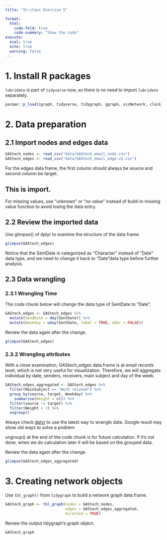 ```yaml
---
title: "In-class Exercise 5"

format:
  html: 
    code-fold: true
    code-summary: "Show the code"
execute: 
  eval: true
  echo: true
  warning: false
---
```


# 1. Install R packages

`lubridate` is part of `tidyverse` now, so there is no need to import `lubridate` separately.

```r
pacman::p_load(igraph, tidyverse, tidygraph, ggraph, visNetwork, clock, graphlayouts)
```

# 2. Data preparation

## 2.1 Import nodes and edges data

```r
GAStech_nodes <- read_csv("data/GAStech_email_node.csv")
GAStech_edges <- read_csv("data/GAStech_email_edge-v2.csv")
```

::: callout-tip
For the edges data frame, the first column should always be source and second column be target.
:::

::: callout-important
## This is import.

For missing values, use "unknown" or "no value" instead of build-in missing value function to avoid losing the data entry.
:::

## 2.2 Review the imported data

Use glimpse() of dplyr to examine the structure of the data frame.

```r
glimpse(GAStech_edges)
```

Notice that the SentDate is categorized as "Character" instead of "Date" data type, and we need to change it back to "Date"data type before further analysis.

## 2.3 Data wrangling

### 2.3.1 Wrangling Time

The code chunk below will change the data type of SentDate to "Date".

```r
GAStech_edges <- GAStech_edges %>%
  mutate(SendDate = dmy(SentDate)) %>%
  mutate(Weekday = wday(SentDate, label = TRUE, abbr = FALSE))
```

Review the data again after the change.

```r
glimpse(GAStech_edges)
```

### 2.3.2 Wrangling attributes

With a close examination, GAStech_edges data.frame is at email records level, which is not very useful for visualization. Therefore, we will aggregate individual by date, senders, receivers, main subject and day of the week.

```r
GAStech_edges_aggregated <- GAStech_edges %>%
  filter(MainSubject == "Work related") %>%
  group_by(source, target, Weekday) %>%
    summarise(Weight = n()) %>%
  filter(source != target) %>%
  filter(Weight > 1) %>%
  ungroup()
```

::: callout-tip
Always check [dplyr](https://dplyr.tidyverse.org) to use the latest way to wrangle data. Google result may show old ways to solve a problem
:::

::: callout-note
ungroup() at the end of the code chunk is for future calculation. If it's not done, when we do calculation later it will be based on the grouped data.
:::

Review the data again after the change.

```r
glimpse(GAStech_edges_aggregated)
```

# 3. Creating network objects

Use `tbl_graph()` from `tidygraph` to build a network graph data.frame.

```r
GAStech_graph <- tbl_graph(nodes = GAStech_nodes,
                           edges = GAStech_edges_aggregated,
                           directed = TRUE)
```

Review the output tidygraph's graph object.

```r
GAStech_graph
```
